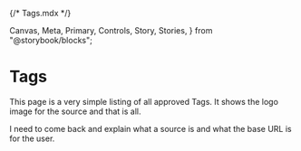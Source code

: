 {/* Tags.mdx */}

  Canvas,
  Meta,
  Primary,
  Controls,
  Story,
  Stories,
} from "@storybook/blocks";


<Meta of={Tags} />

# Tags

This page is a very simple listing of all approved Tags. It shows the logo image for the source and that is all.

I need to come back and explain what a source is and what the base URL is for the user.

<Primary />
<Controls />
<Stories />
